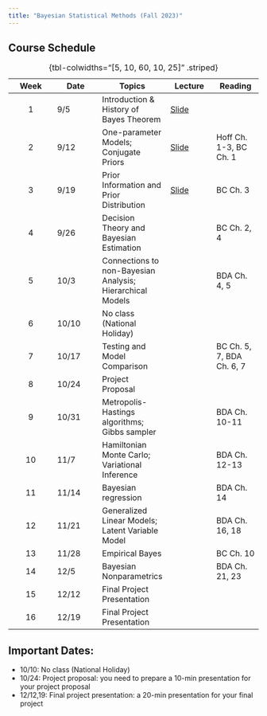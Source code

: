 ```yaml
---
title: "Bayesian Statistical Methods (Fall 2023)"
---
```


## Course Schedule {.smaller}

| Week | Date  | Topics                                                    | Lecture                            | Reading                   |
|:------------:|--------------|-----------------|--------------|--------------|
|  1   | 9/5   | Introduction & History of Bayes Theorem                   | [Slide](slides/01-intro.qmd)       |                           |
|  2   | 9/12  | One-parameter Models; Conjugate Priors                    | [Slide](slides/02-intro-bayes.qmd) | Hoff Ch. 1-3, BC Ch. 1    |
|  3   | 9/19  | Prior Information and Prior Distribution                  |        [Slide](slides/03-prior.qmd)       | BC Ch. 3                  |
|  4   | 9/26  | Decision Theory and Bayesian Estimation                   |                                    | BC Ch. 2, 4               |
|  5   | 10/3  | Connections to non-Bayesian Analysis; Hierarchical Models |                                    | BDA Ch. 4, 5              |
|  6   | 10/10 | No class (National Holiday)                               |                                    |                           |
|  7   | 10/17 | Testing and Model Comparison                              |                                    | BC Ch. 5, 7, BDA Ch. 6, 7 |
|  8   | 10/24 | Project Proposal                                          |                                    |                           |
|  9   | 10/31 | Metropolis-Hastings algorithms; Gibbs sampler             |                                    | BDA Ch. 10-11             |
|  10  | 11/7  | Hamiltonian Monte Carlo; Variational Inference            |                                    | BDA Ch. 12-13             |
|  11  | 11/14 | Bayesian regression                                       |                                    | BDA Ch. 14                |
|  12  | 11/21 | Generalized Linear Models; Latent Variable Model          |                                    | BDA Ch. 16, 18            |
|  13  | 11/28 | Empirical Bayes                                           |                                    | BC Ch. 10                 |
|  14  | 12/5  | Bayesian Nonparametrics                                   |                                    | BDA Ch. 21, 23            |
|  15  | 12/12 | Final Project Presentation                                |                                    |                           |
|  16  | 12/19 | Final Project Presentation                                |                                    |                           |

: {tbl-colwidths="\[5, 10, 60, 10, 25\]" .striped}

## Important Dates:

-   10/10: No class (National Holiday)
-   10/24: Project proposal: you need to prepare a 10-min presentation for your project proposal
-   12/12,19: Final project presentation: a 20-min presentation for your final project
